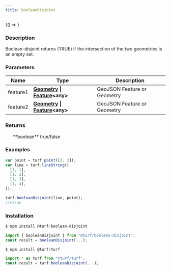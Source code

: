 ```yaml
---
title: booleanDisjoint
---
```



<!-- Expose turf as global var for experimenting in the browser console -->

<BrowserOnly>{() => <WindowTurfGlobal turf={turf} />}</BrowserOnly>

### Description

Boolean-disjoint returns (TRUE) if the intersection of the two geometries is an empty set.

### Parameters

| Name     | Type                                                                                                                                | Description                 |
| -------- | ----------------------------------------------------------------------------------------------------------------------------------- | --------------------------- |
| feature1 | **[Geometry](https://tools.ietf.org/html/rfc7946#section-3.1) \| [Feature](https://tools.ietf.org/html/rfc7946#section-3.2)\<any>** | GeoJSON Feature or Geometry |
| feature2 | **[Geometry](https://tools.ietf.org/html/rfc7946#section-3.1) \| [Feature](https://tools.ietf.org/html/rfc7946#section-3.2)\<any>** | GeoJSON Feature or Geometry |

### Returns

<ul>
  **boolean** true/false

</ul>

### Examples

```javascript
var point = turf.point([2, 2]);
var line = turf.lineString([
  [1, 1],
  [1, 2],
  [1, 3],
  [1, 4],
]);

turf.booleanDisjoint(line, point);
//=true
```

### Installation

```javascript
$ npm install @turf/boolean-disjoint

import { booleanDisjoint } from "@turf/boolean-disjoint";
const result = booleanDisjoint(...);
```

```javascript
$ npm install @turf/turf

import * as turf from "@turf/turf";
const result = turf.booleanDisjoint(...);
```
